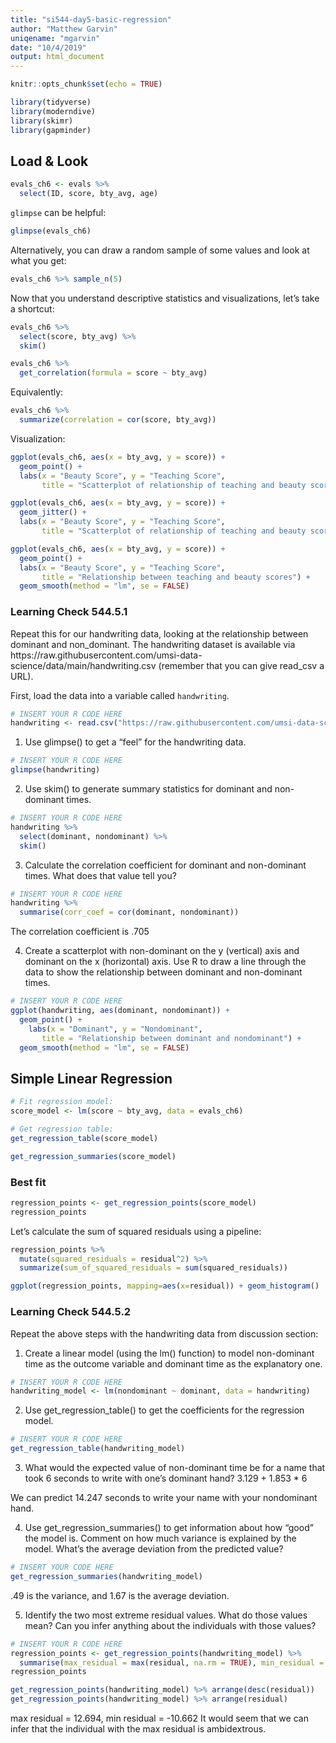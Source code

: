 ```yaml
---
title: "si544-day5-basic-regression"
author: "Matthew Garvin"
uniqename: "mgarvin"
date: "10/4/2019"
output: html_document
---
```


```r
knitr::opts_chunk$set(echo = TRUE)
```

```r
library(tidyverse)
library(moderndive)
library(skimr)
library(gapminder)
```

## Load & Look


```r
evals_ch6 <- evals %>%
  select(ID, score, bty_avg, age)
```

```glimpse``` can be helpful:

```r
glimpse(evals_ch6)
```

Alternatively, you can draw a random sample of some values and look at what you get:

```r
evals_ch6 %>% sample_n(5)
```

Now that you understand descriptive statistics and visualizations, let's take a shortcut:


```r
evals_ch6 %>%
  select(score, bty_avg) %>%
  skim()

```

```r
evals_ch6 %>%
  get_correlation(formula = score ~ bty_avg)
```

Equivalently:

```r
evals_ch6 %>%
  summarize(correlation = cor(score, bty_avg))
```

Visualization:

```r
ggplot(evals_ch6, aes(x = bty_avg, y = score)) +
  geom_point() +
  labs(x = "Beauty Score", y = "Teaching Score",
       title = "Scatterplot of relationship of teaching and beauty scores")
```

```r
ggplot(evals_ch6, aes(x = bty_avg, y = score)) +
  geom_jitter() +
  labs(x = "Beauty Score", y = "Teaching Score",
       title = "Scatterplot of relationship of teaching and beauty scores")
```

```r
ggplot(evals_ch6, aes(x = bty_avg, y = score)) +
  geom_point() +
  labs(x = "Beauty Score", y = "Teaching Score",
       title = "Relationship between teaching and beauty scores") +  
  geom_smooth(method = "lm", se = FALSE)
```

### Learning Check 544.5.1

Repeat this for our handwriting data, looking at the relationship between dominant and non_dominant.  The handwriting dataset is available via
https://raw.githubusercontent.com/umsi-data-science/data/main/handwriting.csv (remember that you can give read_csv a URL).

First, load the data into a variable called ```handwriting```.

```r
# INSERT YOUR R CODE HERE
handwriting <- read.csv("https://raw.githubusercontent.com/umsi-data-science/data/main/handwriting.csv")
```

1. Use glimpse() to get a "feel" for the handwriting data.

```r
# INSERT YOUR R CODE HERE
glimpse(handwriting)
```

2. Use skim() to generate summary statistics for dominant and non-dominant times.

```r
# INSERT YOUR R CODE HERE
handwriting %>%
  select(dominant, nondominant) %>%
  skim()
```

3. Calculate the correlation coefficient for dominant and non-dominant times.  What does that value tell you?

```r
# INSERT YOUR R CODE HERE
handwriting %>% 
  summarise(corr_coef = cor(dominant, nondominant))
```

The correlation coefficient is .705

4. Create a scatterplot with non-dominant on the y (vertical) axis and dominant on the x (horizontal) axis.  Use R to draw a line through the data to show the relationship between dominant and non-dominant times.

```r
# INSERT YOUR R CODE HERE
ggplot(handwriting, aes(dominant, nondominant)) +
  geom_point() +
    labs(x = "Dominant", y = "Nondominant",
       title = "Relationship between dominant and nondominant") +  
  geom_smooth(method = "lm", se = FALSE)
```


## Simple Linear Regression

```r
# Fit regression model:
score_model <- lm(score ~ bty_avg, data = evals_ch6)
```


```r
# Get regression table:
get_regression_table(score_model)
```

```r
get_regression_summaries(score_model)
```

### Best fit

```r
regression_points <- get_regression_points(score_model)
regression_points
```

Let's calculate the sum of squared residuals using a pipeline:

```r
regression_points %>%
  mutate(squared_residuals = residual^2) %>%
  summarize(sum_of_squared_residuals = sum(squared_residuals))

```


```r
ggplot(regression_points, mapping=aes(x=residual)) + geom_histogram()
```


### Learning Check 544.5.2

Repeat the above steps with the handwriting data from discussion section:

1. Create a linear model (using the lm() function) to model non-dominant time as the outcome variable and dominant time as the explanatory one.

```r
# INSERT YOUR R CODE HERE
handwriting_model <- lm(nondominant ~ dominant, data = handwriting)
```

2. Use get_regression_table() to get the coefficients for the regression model.

```r
# INSERT YOUR R CODE HERE
get_regression_table(handwriting_model)
```


3. What would the expected value of non-dominant time be for a name that took 6 seconds to write with one's dominant hand?
3.129 + 1.853 * 6 

We can predict 14.247 seconds to write your name with your nondominant hand.

4. Use get_regression_summaries() to get information about how "good" the model is.  Comment on how much variance is explained by the model.  What's the average deviation from the predicted value?

```r
# INSERT YOUR CODE HERE
get_regression_summaries(handwriting_model)
```

.49 is the variance, and 1.67 is the average deviation.

5. Identify the two most extreme residual values.  What do those values mean?  Can you infer anything about the individuals with those values?

```r
# INSERT YOUR R CODE HERE
regression_points <- get_regression_points(handwriting_model) %>% 
  summarise(max_residual = max(residual, na.rm = TRUE), min_residual = min(residual, na.rm = TRUE))
regression_points

get_regression_points(handwriting_model) %>% arrange(desc(residual))
get_regression_points(handwriting_model) %>% arrange(residual)
```

max residual = 12.694, min residual = -10.662
It would seem that we can infer that the individual with the max residual is ambidextrous.

